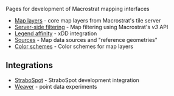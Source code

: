 
<PageHeaderV2 title="Map pages" showLogo></PageHeaderV2>

Pages for development of Macrostrat mapping interfaces

- [Map layers](/dev/map/layers) - core map layers from Macrostrat's tile server
- [Server-side filtering](/dev/map/filter) - Map filtering using Macrostrat's *v3* API
- [Legend affinity](/dev/map/legend-affinity) - xDD integration
- [Sources](/dev/map/sources) - Map data sources and "reference geometries"
- [Color schemes](/dev/map/color-schemes) - Color schemes for map layers

## Integrations

- [StraboSpot](/dev/map/strabospot) - StraboSpot development integration
- [Weaver](/dev/map/weaver) - point data experiments
